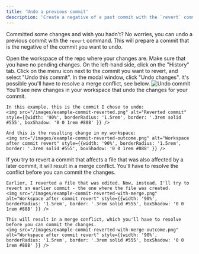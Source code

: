 ---
title: 'Undo a previous commit'
description: 'Create a negative of a past commit with the `revert` command'
---

Committed some changes and wish you hadn't? No worries, you can undo a previous commit with the `revert` command. This will prepare a commit that is the negative of the commit you want to undo.

<Steps>
  <Step title="Go to your repo history">
    Open the workspace of the repo where your changes are. Make sure that you have no pending changes. On the left-hand side, click on the "History" tab.
  </Step>
  <Step title="Select commit to revert">
    Click on the menu icon next to the commit you want to revert, and select "Undo this commit". In the modal window, click "Undo changes". It's possible you'll have to resolve a merge conflict, see below.
    <img src="/images/revert-undo-commit.png" alt="Undo commit" style={{width: '90%', borderRadius: '1.5rem', border: '.3rem solid #555', boxShadow: '0 0 1rem #888' }} />
  </Step>
  <Step title="Admire your work">
    You'll see new changes in your workspace that undo the changes for your commit.

    In this example, this is the commit I chose to undo:
    <img src="/images/example-commit-reverted.png" alt="Reverted commit" style={{width: '90%', borderRadius: '1.5rem', border: '.3rem solid #555', boxShadow: '0 0 1rem #888' }} />

    And this is the resulting change in my workspace:
    <img src="/images/example-commit-reverted-outcome.png" alt="Workspace after commit revert" style={{width: '90%', borderRadius: '1.5rem', border: '.3rem solid #555', boxShadow: '0 0 1rem #888' }} />
  </Step>
  <Step title="Resolve a merge conflict?">
    If you try to revert a commit that affects a file that was also affected by a later commit, it will result in a merge conflict. You'll have to resolve the conflict before you can commit the changes.

    Earlier, I reverted a file that was edited. Now, instead, I'll try to revert an earlier commit - the one where the file was created.
    <img src="/images/example-commit-reverted-with-merge.png" alt="Workspace after commit revert" style={{width: '90%', borderRadius: '1.5rem', border: '.3rem solid #555', boxShadow: '0 0 1rem #888' }} />

    This will result in a merge conflict, which you'll have to resolve before you can commit the changes.
    <img src="/images/example-commit-reverted-with-merge-outcome.png" alt="Workspace after commit revert" style={{width: '90%', borderRadius: '1.5rem', border: '.3rem solid #555', boxShadow: '0 0 1rem #888' }} />
  </Step>
</Steps>